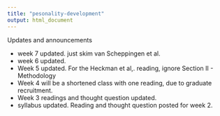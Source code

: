```yaml
---
title: "pesonality-development"
output: html_document
---
```


Updates and announcements

- week 7 updated. just skim van Scheppingen et al.  
- week 6 updated. 
- Week 5 updated. For the Heckman et al,. reading, ignore Section II - Methodology
- Week 4 will be a shortened class with one reading, due to graduate recruitment. 
- Week 3 readings and thought question updated. 
- syllabus updated. Reading and thought question posted for week 2. 
